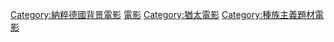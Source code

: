 [[Category:納粹德國背景電影|Category:納粹德國背景電影]]
[[Category:納粹大屠殺|電影]]
[[Category:猶太電影|Category:猶太電影]]
[[Category:種族主義題材電影|Category:種族主義題材電影]]